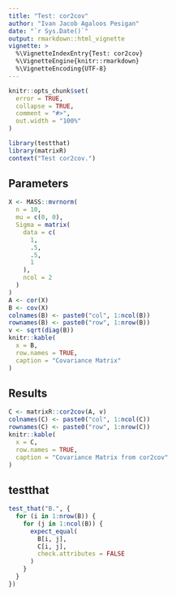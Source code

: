 ```yaml
---
title: "Test: cor2cov"
author: "Ivan Jacob Agaloos Pesigan"
date: "`r Sys.Date()`"
output: rmarkdown::html_vignette
vignette: >
  %\VignetteIndexEntry{Test: cor2cov}
  %\VignetteEngine{knitr::rmarkdown}
  %\VignetteEncoding{UTF-8}
---
```



```r
knitr::opts_chunk$set(
  error = TRUE,
  collapse = TRUE,
  comment = "#>",
  out.width = "100%"
)
```



```r
library(testthat)
library(matrixR)
context("Test cor2cov.")
```


## Parameters


```r
X <- MASS::mvrnorm(
  n = 10,
  mu = c(0, 0),
  Sigma = matrix(
    data = c(
      1,
      .5,
      .5,
      1
    ),
    ncol = 2
  )
)
A <- cor(X)
B <- cov(X)
colnames(B) <- paste0("col", 1:ncol(B))
rownames(B) <- paste0("row", 1:nrow(B))
v <- sqrt(diag(B))
knitr::kable(
  x = B,
  row.names = TRUE,
  caption = "Covariance Matrix"
)
```


## Results


```r
C <- matrixR::cor2cov(A, v)
colnames(C) <- paste0("col", 1:ncol(C))
rownames(C) <- paste0("row", 1:nrow(C))
knitr::kable(
  x = C,
  row.names = TRUE,
  caption = "Covariance Matrix from cor2cov"
)
```


## testthat


```r
test_that("B.", {
  for (i in 1:nrow(B)) {
    for (j in 1:ncol(B)) {
      expect_equal(
        B[i, j],
        C[i, j],
        check.attributes = FALSE
      )
    }
  }
})
```

